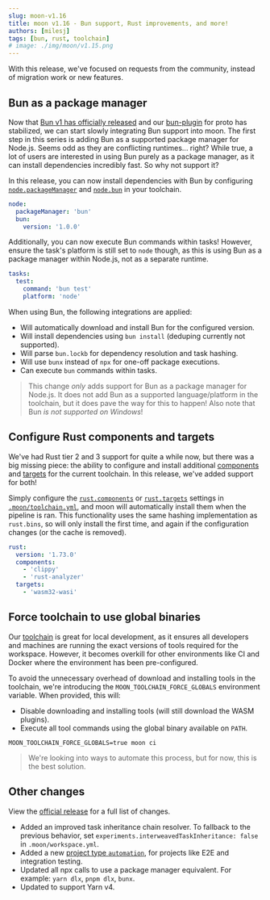 ```yaml
---
slug: moon-v1.16
title: moon v1.16 - Bun support, Rust improvements, and more!
authors: [milesj]
tags: [bun, rust, toolchain]
# image: ./img/moon/v1.15.png
---
```


With this release, we've focused on requests from the community, instead of migration work or new
features.

<!--truncate-->

## Bun as a package manager

Now that [Bun v1 has officially released](https://bun.sh/blog/bun-v1.0) and our
[bun-plugin](https://github.com/moonrepo/bun-plugin) for proto has stabilized, we can start slowly
integrating Bun support into moon. The first step in this series is adding Bun as a supported
package manager for Node.js. Seems odd as they are conflicting runtimes... right? While true, a lot
of users are interested in using Bun purely as a package manager, as it can install dependencies
incredibly fast. So why not support it?

In this release, you can now install dependencies with Bun by configuring
[`node.packageManager`](/docs/config/toolchain#packagemanager) and
[`node.bun`](/docs/config/toolchain#npm-pnpm-yarn) in your toolchain.

```yaml title=".moon/toolchain.yml"
node:
  packageManager: 'bun'
  bun:
    version: '1.0.0'
```

Additionally, you can now execute Bun commands within tasks! However, ensure the task's platform is
still set to `node` though, as this is using Bun as a package manager within Node.js, not as a
separate runtime.

```yaml title="moon.yml"
tasks:
  test:
    command: 'bun test'
    platform: 'node'
```

When using Bun, the following integrations are applied:

- Will automatically download and install Bun for the configured version.
- Will install dependencies using `bun install` (deduping currently not supported).
- Will parse `bun.lockb` for dependency resolution and task hashing.
- Will use `bunx` instead of `npx` for one-off package executions.
- Can execute `bun` commands within tasks.

> This change _only_ adds support for Bun as a package manager for Node.js. It does not add Bun as a
> supported language/platform in the toolchain, but it does pave the way for this to happen! Also
> note that Bun _is not supported on Windows_!

## Configure Rust components and targets

We've had Rust tier 2 and 3 support for quite a while now, but there was a big missing piece: the
ability to configure and install additional
[components](https://rust-lang.github.io/rustup/concepts/components.html) and
[targets](https://doc.rust-lang.org/nightly/rustc/platform-support.html) for the current toolchain.
In this release, we've added support for both!

Simply configure the [`rust.components`](/docs/config/toolchain#components) or
[`rust.targets`](/docs/config/toolchain#targets) settings in
[`.moon/toolchain.yml`](/docs/config/toolchain), and moon will automatically install them when the
pipeline is ran. This functionality uses the same hashing implementation as `rust.bins`, so will
only install the first time, and again if the configuration changes (or the cache is removed).

```yaml title=".moon/toolchain.yml"
rust:
  version: '1.73.0'
  components:
    - 'clippy'
    - 'rust-analyzer'
  targets:
    - 'wasm32-wasi'
```

## Force toolchain to use global binaries

Our [toolchain](/docs/concepts/toolchain) is great for local development, as it ensures all
developers and machines are running the exact versions of tools required for the workspace. However,
it becomes overkill for other environments like CI and Docker where the environment has been
pre-configured.

To avoid the unnecessary overhead of download and installing tools in the toolchain, we're
introducing the `MOON_TOOLCHAIN_FORCE_GLOBALS` environment variable. When provided, this will:

- Disable downloading and installing tools (will still download the WASM plugins).
- Execute all tool commands using the global binary available on `PATH`.

```shell
MOON_TOOLCHAIN_FORCE_GLOBALS=true moon ci
```

> We're looking into ways to automate this process, but for now, this is the best solution.

## Other changes

View the [official release](https://github.com/moonrepo/moon/releases/tag/v1.16.0) for a full list
of changes.

- Added an improved task inheritance chain resolver. To fallback to the previous behavior, set
  `experiments.interweavedTaskInheritance: false` in `.moon/workspace.yml`.
- Added a new [project type `automation`](/docs/config/project#type), for projects like E2E and
  integration testing.
- Updated all npx calls to use a package manager equivalent. For example: `yarn dlx`, `pnpm dlx`,
  `bunx`.
- Updated to support Yarn v4.
